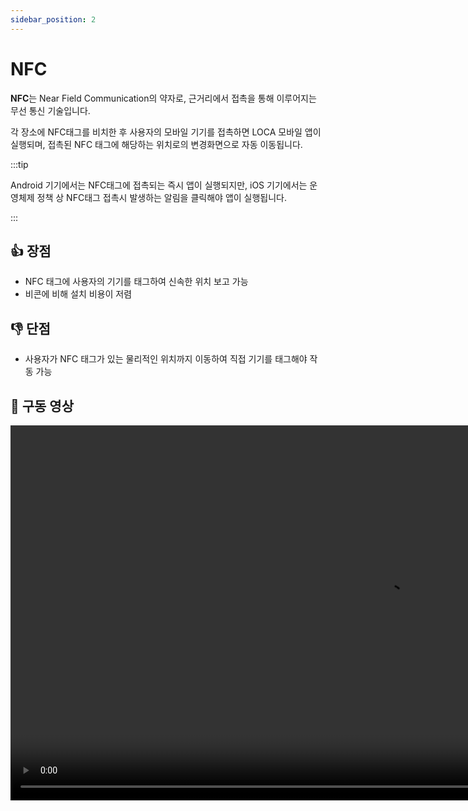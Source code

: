 ```yaml
---
sidebar_position: 2
---
```


# NFC

**NFC**는 Near Field Communication의 약자로, 근거리에서 접촉을 통해 이루어지는 무선 통신 기술입니다.

각 장소에 NFC태그를 비치한 후 사용자의 모바일 기기를 접촉하면 LOCA 모바일 앱이 실행되며, 접촉된 NFC 태그에 해당하는 위치로의 변경화면으로 자동 이동됩니다.

:::tip

Android 기기에서는 NFC태그에 접촉되는 즉시 앱이 실행되지만, iOS 기기에서는 운영체제 정책 상 NFC태그 접촉시 발생하는 알림을 클릭해야 앱이 실행됩니다.

:::

## 👍 장점

- NFC 태그에 사용자의 기기를 태그하여 신속한 위치 보고 가능
- 비콘에 비해 설치 비용이 저렴

## 👎 단점

- 사용자가 NFC 태그가 있는 물리적인 위치까지 이동하여 직접 기기를 태그해야 작동 가능

## 🎥 구동 영상

<video
  src="https://user-images.githubusercontent.com/10806659/137894890-5de0ad48-d10c-4c9d-acf2-77fedc556bdd.mp4"
  controls="controls"
  muted="muted"
  height="600"
/>
